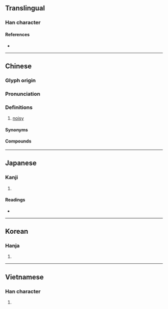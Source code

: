 {{character info/new}}
==Translingual==

===Han character===
{{Han char|rn=30|rad=口|as=11|sn=14|four=64067|canj=RTWA|ids=⿰口曹}}

====References====
* {{Han ref|kx=0205.060|dkj=04175|dj=0427.240|hdz=10674.090|uh=5608|ud=22024|bh=B9CB|bd=47563}}

----

==Chinese==
{{zh-forms}}

===Glyph origin===
{{Han etym}}
{{Han compound|口|曹|ls=psc|c1=s|c2=p|t1=mouth|}}

===Pronunciation===
{{zh-pron
|m=cáo
|c=cou4
|mn=chhāu/chô
|mc=y
|oc=y
|cat=
}}

===Definitions===
{{zh-hanzi}}

# [[noisy]]
#: {{zh-x|嘈 死人|annoyingly '''noisy'''|C}}

====Synonyms====
{{zh-dial|吵}}

====Compounds====
{{zh-der|亂嘈嘈|勞嘈|吵嘈|嗷嘈|嘈亂|嘈人|嘈吵|嘈嘈|嘈嚷|嘈聒|嘈雜|嚌嘈|嚌嚌嘈嘈|胡嘈}}

----

==Japanese==

===Kanji===
{{ja-kanji|grade=|rs=口11}}

# {{rfdef|ja|sort=口11}}

====Readings====
* {{ja-readings|on=[[さう]] (sau), [[そう]] (sō), [[せう]] (seu), [[ぜう]] (zeu)|kun=[[かまびすしい]] (kamabisushii)}}

----

==Korean==

===Hanja===
{{ko-hanja|hangeul=조|rv=jo|mr=cho}}

# {{rfdef|ko|sort=口11}}

----

==Vietnamese==

===Han character===
{{vi-hantu|[[tào]]|rs=口11}}

# {{rfdef|vi|sort=口11}}